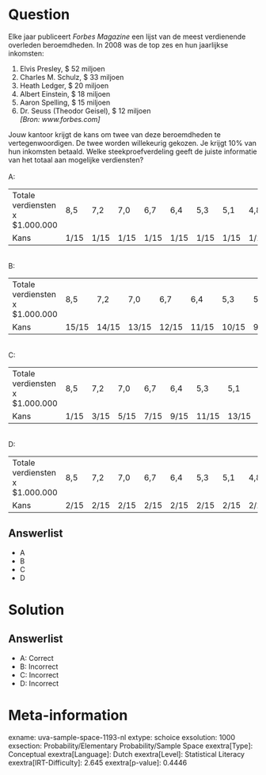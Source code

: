 Question
========

Elke jaar publiceert *Forbes Magazine* een lijst van de meest
verdienende overleden beroemdheden. In 2008 was de top zes en hun
jaarlijkse inkomsten:\

1.  Elvis Presley, \$ 52 miljoen
2.  Charles M. Schulz, \$ 33 miljoen
3.  Heath Ledger, \$ 20 miljoen
4.  Albert Einstein, \$ 18 miljoen
5.  Aaron Spelling, \$ 15 miljoen
6.  Dr. Seuss (Theodor Geisel), \$ 12 miljoen\
    *\[Bron: www.forbes.com\]*

Jouw kantoor krijgt de kans om twee van deze beroemdheden te
vertegenwoordigen. De twee worden willekeurig gekozen. Je krijgt 10% van
hun inkomsten betaald. Welke steekproefverdeling geeft de juiste
informatie van het totaal aan mogelijke verdiensten?\
\
A:\

  ---------------------------------- ------ ------ ------ ------ ------ ------ ------ ------ ------ ------ ------ ------ ------ ------ ------
  Totale verdiensten x \$1.000.000   8,5    7,2    7,0    6,7    6,4    5,3    5,1    4,8    4,5    3,8    3,5    3,3    3,2    3,0    2,7
  Kans                               1/15   1/15   1/15   1/15   1/15   1/15   1/15   1/15   1/15   1/15   1/15   1/15   1/15   1/15   1/15
  ---------------------------------- ------ ------ ------ ------ ------ ------ ------ ------ ------ ------ ------ ------ ------ ------ ------

\
B:\

  ---------------------------------- ------- ------- ------- ------- ------- ------- ------ ------ ------ ------ ------ ------ ------ ------ ------
  Totale verdiensten x \$1.000.000   8,5     7,2     7,0     6,7     6,4     5,3     5,1    4,8    4,5    3,8    3,5    3,3    3,2    3,0    2,7
  Kans                               15/15   14/15   13/15   12/15   11/15   10/15   9/15   8/15   7/15   6/15   5/15   4/15   3/15   2/15   1/15
  ---------------------------------- ------- ------- ------- ------- ------- ------- ------ ------ ------ ------ ------ ------ ------ ------ ------

\
C:\

  ---------------------------------- ------ ------ ------ ------ ------ ------- ------- ------- ------- ------- ------ ------ ------ ------ ------
  Totale verdiensten x \$1.000.000   8,5    7,2    7,0    6,7    6,4    5,3     5,1     4,8     4,5     3,8     3,5    3,3    3,2    3,0    2,7
  Kans                               1/15   3/15   5/15   7/15   9/15   11/15   13/15   15/15   13/15   11/15   9/15   7/15   5/15   3/15   1/15
  ---------------------------------- ------ ------ ------ ------ ------ ------- ------- ------- ------- ------- ------ ------ ------ ------ ------

\
D:\

  ---------------------------------- ------ ------ ------ ------ ------ ------ ------ ------ ------ ------ ------ ------ ------ ------ ------
  Totale verdiensten x \$1.000.000   8,5    7,2    7,0    6,7    6,4    5,3    5,1    4,8    4,5    3,8    3,5    3,3    3,2    3,0    2,7
  Kans                               2/15   2/15   2/15   2/15   2/15   2/15   2/15   2/15   2/15   2/15   2/15   2/15   2/15   2/15   2/15
  ---------------------------------- ------ ------ ------ ------ ------ ------ ------ ------ ------ ------ ------ ------ ------ ------ ------

Answerlist
----------

* A
* B
* C
* D

Solution
========

Answerlist
----------

* A: Correct
* B: Incorrect
* C: Incorrect
* D: Incorrect

Meta-information
================
exname: uva-sample-space-1193-nl
extype: schoice
exsolution: 1000
exsection: Probability/Elementary Probability/Sample Space 
exextra[Type]: Conceptual
exextra[Language]: Dutch
exextra[Level]: Statistical Literacy
exextra[IRT-Difficulty]: 2.645
exextra[p-value]: 0.4446
